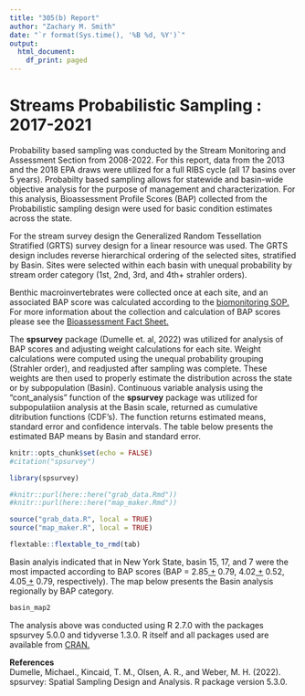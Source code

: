 ```yaml
---
title: "305(b) Report"
author: "Zachary M. Smith"
date: "`r format(Sys.time(), '%B %d, %Y')`"
output:
  html_document:
    df_print: paged
---
```

# Streams Probabilistic Sampling : 2017-2021

Probability based sampling was conducted by the Stream Monitoring and Assessment Section from 2008-2022. For this report, data from the 2013 and the 2018 EPA draws were utilized for a full RIBS cycle (all 17 basins over 5 years).  Probabilty based sampling allows for statewide and basin-wide objective analysis for the purpose of management and characterization. For this analysis, Bioassessment Profile Scores (BAP) collected from the Probabilistic sampling design were used for basic condition estimates across the state.

For the stream survey design the Generalized Random Tessellation Stratified (GRTS) survey design for a linear resource was used.  The GRTS design includes reverse hierarchical ordering of the selected sites, stratified by Basin. Sites were selected within each basin with unequal probability by stream order category (1st, 2nd, 3rd, and 4th+ strahler orders).

Benthic macroinvertebrates were collected once at each site, and an associated BAP score was calculated according to the [biomonitoring SOP.](https://www.dec.ny.gov/docs/water_pdf/sop20821biomonitoring.pdf)  
For more information about the collection and calculation of BAP scores please see the [Bioassessment Fact Sheet.](https://www.dec.ny.gov/docs/water_pdf/bapnarrative18.pdf)

The **spsurvey** package (Dumelle et. al, 2022) was utilized for analysis of BAP scores and adjusting weight calculations for each site. Weight calculations were computed using the unequal probability grouping (Strahler order), and readjusted after sampling was complete. These weights are then used to properly estimate the distribution across the state or by subpopulation (Basin). Continuous variable analysis using the "cont_analysis" function of the **spsurvey** package was utilized for subpopulatiion analysis at the Basin scale, returned as cumulative ditribution functions (CDF's). The function returns estimated means, standard error and confidence intervals. The table below presents the estimated BAP means by Basin and standard error. 





```r
knitr::opts_chunk$set(echo = FALSE)
#citation("spsurvey")
```

```r
library(spsurvey)
```

```r
#knitr::purl(here::here("grab_data.Rmd"))
#knitr::purl(here::here("map_maker.Rmd"))

source("grab_data.R", local = TRUE)
source("map_maker.R", local = TRUE)
```

```r
flextable::flextable_to_rmd(tab)
```


Basin analyis indicated that in New York State, basin 15, 17, and 7 were the most impacted according to BAP scores (BAP = 2.85<u> +</u> 0.79, 4.02<u> +</u> 0.52, 4.05<u> +</u> 0.79, respectively). The map below presents the Basin analysis regionally by BAP category.

```r
basin_map2
```

 
 The analysis above was conducted using R 2.7.0 with the packages spsurvey 5.0.0 and tidyverse 1.3.0. 
 R itself and all packages used are available from [CRAN.](http://CRAN.R-project.org/) 
 
 **References**  
Dumelle, Michael., Kincaid, T. M., Olsen, A. R., and Weber, M. H. (2022). spsurvey: Spatial Sampling Design and Analysis. R package version 5.3.0.